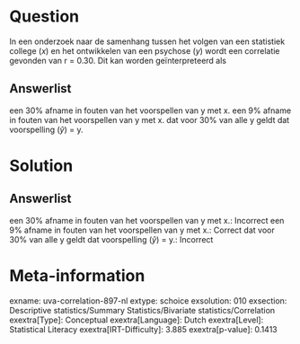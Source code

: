 Question
========

In een onderzoek naar de samenhang tussen het volgen van een statistiek
college (*x*) en het ontwikkelen van een psychose (*y*) wordt een
correlatie gevonden van r = 0.30. Dit kan worden geïnterpreteerd als

Answerlist
----------

een 30% afname in fouten van het voorspellen van y met x.
een 9% afname in fouten van het voorspellen van y met x.
dat voor 30% van alle y geldt dat voorspelling ($\hat{y}$) = y.

Solution
========

Answerlist
----------

een 30% afname in fouten van het voorspellen van y met x.: Incorrect
een 9% afname in fouten van het voorspellen van y met x.: Correct
dat voor 30% van alle y geldt dat voorspelling ($\hat{y}$) = y.: Incorrect

Meta-information
================
exname: uva-correlation-897-nl
extype: schoice
exsolution: 010
exsection: Descriptive statistics/Summary Statistics/Bivariate statistics/Correlation
exextra[Type]: Conceptual
exextra[Language]: Dutch
exextra[Level]: Statistical Literacy
exextra[IRT-Difficulty]: 3.885
exextra[p-value]: 0.1413
